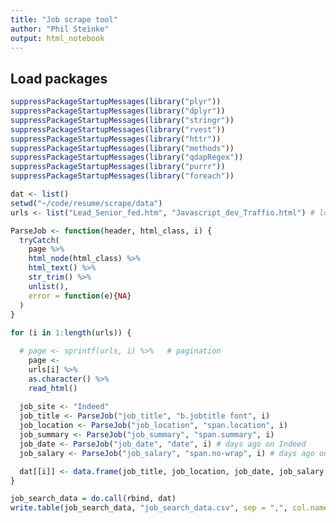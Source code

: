 ```yaml
---
title: "Job scrape tool"
author: "Phil Steinke"
output: html_notebook
---
```


## Load packages
```r
suppressPackageStartupMessages(library("plyr"))
suppressPackageStartupMessages(library("dplyr"))
suppressPackageStartupMessages(library("stringr"))
suppressPackageStartupMessages(library("rvest"))
suppressPackageStartupMessages(library("httr"))
suppressPackageStartupMessages(library("methods"))
suppressPackageStartupMessages(library("qdapRegex"))
suppressPackageStartupMessages(library("purrr"))
suppressPackageStartupMessages(library("foreach"))
```

```r
dat <- list()
setwd("~/code/resume/scrape/data")
urls <- list("Lead_Senior_fed.htm", "Javascript_dev_Traffio.html") # local test URL's
```

```r
ParseJob <- function(header, html_class, i) {
  tryCatch(
    page %>%
    html_node(html_class) %>%
    html_text() %>%
    str_trim() %>%                       
    unlist(),
    error = function(e){NA}
  )
}
  
for (i in 1:length(urls)) {

  # page <- sprintf(urls, i) %>%   # pagination
    page <-
    urls[i] %>%
    as.character() %>%
    read_html()
  
  job_site <- "Indeed"
  job_title <- ParseJob("job_title", "b.jobtitle font", i)
  job_location <- ParseJob("job_location", "span.location", i)
  job_summary <- ParseJob("job_summary", "span.summary", i)
  job_date <- ParseJob("job_date", "date", i) # days ago on Indeed
  job_salary <- ParseJob("job_salary", "span.no-wrap", i) # days ago on Indeed

  dat[[i]] <- data.frame(job_title, job_location, job_date, job_salary, job_summary, job_site)  
}

job_search_data = do.call(rbind, dat)
write.table(job_search_data, "job_search_data.csv", sep = ",", col.names = T, append = T)
```
